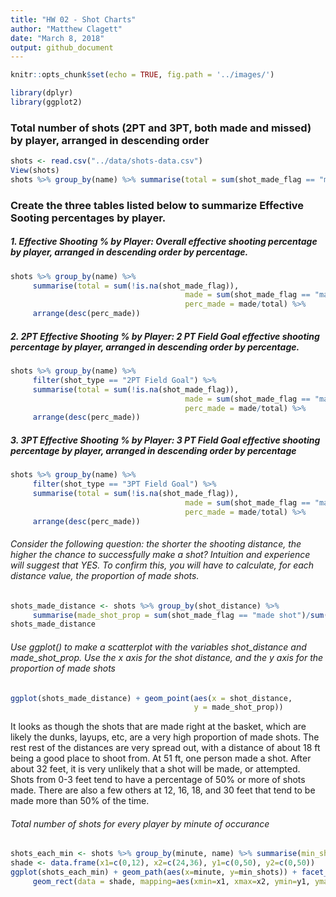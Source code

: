 ```yaml
---
title: "HW 02 - Shot Charts"
author: "Matthew Clagett"
date: "March 8, 2018"
output: github_document
---
```



```r
knitr::opts_chunk$set(echo = TRUE, fig.path = '../images/')
```

```r
library(dplyr)
library(ggplot2)
```

### Total number of shots (2PT and 3PT, both made and missed) by player, arranged in descending order
```r
shots <- read.csv("../data/shots-data.csv")
View(shots)
shots %>% group_by(name) %>% summarise(total = sum(shot_made_flag == "made shot"))
```

### Create the three tables listed below to summarize Effective Sooting percentages by player.
##### 1. Effective Shooting % by Player: Overall effective shooting percentage by player, arranged in descending order by percentage.
```r
shots %>% group_by(name) %>% 
     summarise(total = sum(!is.na(shot_made_flag)),
                                       made = sum(shot_made_flag == "made shot"),
                                       perc_made = made/total) %>%
     arrange(desc(perc_made))

```

##### 2. 2PT Effective Shooting % by Player: 2 PT Field Goal effective shooting percentage by player, arranged in descending order by percentage.
```r
shots %>% group_by(name) %>% 
     filter(shot_type == "2PT Field Goal") %>%
     summarise(total = sum(!is.na(shot_made_flag)),
                                       made = sum(shot_made_flag == "made shot"),
                                       perc_made = made/total) %>%
     arrange(desc(perc_made))
```

##### 3. 3PT Effective Shooting % by Player: 3 PT Field Goal effective shooting percentage by player, arranged in descending order by percentage
```r
shots %>% group_by(name) %>% 
     filter(shot_type == "3PT Field Goal") %>%
     summarise(total = sum(!is.na(shot_made_flag)),
                                       made = sum(shot_made_flag == "made shot"),
                                       perc_made = made/total) %>%
     arrange(desc(perc_made))
```

###### Consider the following question: the shorter the shooting distance, the higher the chance to successfully make a shot? Intuition and experience will suggest that YES. To confirm this, you will have to calculate, for each distance value, the proportion of made shots.
```r
shots_made_distance <- shots %>% group_by(shot_distance) %>% 
     summarise(made_shot_prop = sum(shot_made_flag == "made shot")/sum(!is.na(shot_made_flag)))
shots_made_distance
```
###### Use ggplot() to make a scatterplot with the variables shot_distance and made_shot_prop. Use the x axis for the shot distance, and the y axis for the proportion of made shots
```r
ggplot(shots_made_distance) + geom_point(aes(x = shot_distance,
                                         y = made_shot_prop))
```
It looks as though the shots that are made right at the basket, which are likely the dunks, layups, etc, are a very high proportion of made shots. The rest rest of the distances are very spread out, with a distance of about 18 ft being a good place to shoot from. At 51 ft, one person made a shot. After about 32 feet, it is very unlikely that a shot will be made, or attempted. Shots from 0-3 feet tend to have a percentage of 50% or more of shots made. There are also a few others at 12, 16, 18, and 30 feet that tend to be made more than 50% of the time. 

###### Total number of shots for every player by minute of occurance
```r
shots_each_min <- shots %>% group_by(minute, name) %>% summarise(min_shots = sum(!is.na(name)))
shade <- data.frame(x1=c(0,12), x2=c(24,36), y1=c(0,50), y2=c(0,50))
ggplot(shots_each_min) + geom_path(aes(x=minute, y=min_shots)) + facet_grid(. ~ name) + scale_x_continuous() +
     geom_rect(data = shade, mapping=aes(xmin=x1, xmax=x2, ymin=y1, ymax=y2), fill="grey",alpha=0.5)

```

